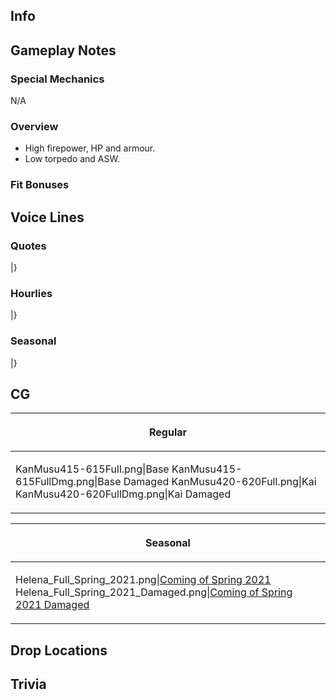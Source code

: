 ==Info==
{{KanmusuInfo|ID=415-615}}
{{KanmusuInfo|ID=420-620}}

==Gameplay Notes==
===Special Mechanics===
N/A

===Overview===
* High firepower, HP and armour.
* Low torpedo and ASW.

===Fit Bonuses===
{{:{{BASEPAGENAME}}/Equipment Bonuses}}
{{clear}}

==Voice Lines==
===Quotes===
{{ShipquoteHeader}}
{{ShipquoteKai
|scenario = Introduction
|origin =My name is Helena. St. Louis-class軽巡洋艦二番艦USS CL-50 Helena. よろしくね！
|translation =My name is Helena. I'm the 2nd of the St. Louis-class<ref>Sub-class of the Brooklyn-class light cruisers.</ref> light cruisers, USS Cl-50 Helena. Pleasure to work with you!
}}
{{ShipquoteKai|kai = true|scenario = Introduction
|origin =St. Louis-class軽巡洋艦二番艦USS CL-50 Helena, standby! 提督、今日もHelenaと、頑張って行きましょうね？
|translation =2nd of the St. Louis-class light cruisers, USS CL-50 Helena, on standby! Admiral, let's work hard together again today, okay?
}}
{{ShipquoteKai
|scenario = Library
|origin =USS CL-50 Helenaです。St. Louis-class軽巡二番艦として建造されました。真珠湾空襲を経験、エスペランス岬沖海戦、第三次ソロモン海戦、そしてクラ湾の夜戦で日本海軍の精鋭と激しく戦いました。
|translation =I'm USS CL-50 Helena. I was built as the 2nd of the St. Louis-class light cruisers. I experienced the air attack on Pearl Harbor, and fought fiercely with the best the Japanese Navy had to offer at the Battle of Cape Esperance, the Naval Battle of Guadalcanal, and the Battle of Kula Gulf. 
}}
{{ShipquoteKai
|scenario = Secretary 1
|origin =What can I do for you?
|translation =What can I do for you?
}}
{{ShipquoteKai
|scenario = Secretary 2
|origin =いいじゃない？Helenaと行きましょう？
|translation =Sure, why not? Shall we get going?
}}
{{ShipquoteKai
|scenario = Secretary 3
|origin =真珠湾でも、Waspの時もソロモンでも、本当好き勝手やってくれたわよね、あなたたち！まあ、夜の戦いは気を付けるようにするわ。今は味方同士、仲良くやりましょう！
|translation =Whether it be Pearl Harbor, that time with Wasp<ref>USS ''Wasp'' was sunk by ''I-19'''s infamous torpedo salvo while covering a landing convoy at Guadalcanal - ''Helena'' was with her and rescued the survivors.</ref>, or the Solomons, you all really did as you pleased, you know! Well, I'll be sure to play it safe during night battles<ref>All of Helena's major battles were chaotic night battles during the Guadalcanal campaign.</ref>. We're comrades-in-arms now, so let's get along!
}}
{{ShipquoteKai
|scenario = Idle
|origin =そうね。艦隊戦では、電子兵装が大事。何より、radarは大事よ。戦いの終わってから、気づいても遅いの！
|translation =That's right. In a fleet battle electronic equipment is crucial. Above all, radar is a must. Realizing that after the fighting is over is way too late<ref>''Helena'' was equipped with advanced SG Radar after repairing her damage at Pearl Harbor, but at Esperance and Guadalcanal/Third Battle of the Solomon Sea, the American commanders were inexperienced in their tactical usage, leading to chaos. These experiences led to the American invention of the CIC (Combat Information Center).</ref>!
}}
{{ShipquoteKai
|scenario = Secretary Married
|origin =一息入れたら？押してダメなら、引いてみろ、よ！はい、coffee! 無理は、ダメよ。
|translation =How about you take a break? If pushing doesn't work, try pulling! Here, coffee! Don't push yourself too hard.
}}
{{ShipquoteKai
|scenario = Wedding
|origin =提督？Helenaにご用ですか？えっ？これは？Really? へっ。よろこんで。ありがとう、提督。
|translation =Admiral? Did you need something from me? Eh? This is...? Really? Heh. With pleasure. Thanks, Admiral.
}}
{{ShipquoteKai
|scenario = Looking At Scores
|origin =情報は大事！不意打ちはごめんだもの！
|translation =Information is important! Don't want any surprises!<ref>This could be either a reference to the broken Japanese code or the efforts of Rear Admiral Norman Scott to integrate surface search radar and gunfire control before the battle of Cape Esperance</ref>
}}
{{ShipquoteKai
|scenario = Joining A Fleet
|origin =St. Louis-class USS Helena, 抜錨する！さぁ、出港よ！
|translation =St. Louis-class USS Helena, setting sail! Come, time to leave port!
}}
{{ShipquoteKai
|scenario = Equipment 1
|origin =Ok!
|translation =Ok!
}}
{{ShipquoteKai|kai = true|scenario = Equipment 1
|origin =あら、いいじゃない？Helenaはokよ。
|translation =My, isn't that nice? I'm OK with this.
}}
{{ShipquoteKai
|scenario = Equipment 2
|origin =Good!
|translation =Good!
}}
{{ShipquoteKai
|scenario = Equipment 3
|origin =That's good!
|translation =That's good!
}}
{{ShipquoteKai
|scenario = Supply
|origin =I appreciate your kindness.
|translation =I appreciate your kindness.
}}
{{ShipquoteKai
|scenario = Docking Minor
|origin =んっ、もう、 また修理、嫌んなっちゃう。
|translation =Nghhh, jeez, I don't want to go in for repairs again.
}}
{{ShipquoteKai
|scenario = Docking Major
|origin =結構重傷よ。今度あったら、ただじゃ置かないから！
|translation =That's a pretty serious wound. I won't let this slide if there's a next time!
}}
{{ShipquoteKai
|scenario = Construction
|origin =Complete!
|translation =Complete!
}}
{{ShipquoteKai
|scenario = Returning From Sortie
|origin =無事のご帰還よ。I want to be next!
|translation =The fleet has safely returned to port. I want to be next!
}}
{{ShipquoteKai
|scenario = Starting A Sortie
|origin =USS CL-50 Helena, 出撃よ。見てなさい。
|translation =USS CL-50 Helena, sortieing. Watch me!
}}
{{ShipquoteKai
|scenario = Battle Start
|origin =あれは…？警報！Enemy in sight! 戦闘配置、急いで！
|translation =Is that...? Sound the alert! Enemy in sight! To your battle stations, hurry!
}}
{{ShipquoteKai
|scenario = Attack
|origin =近づけるな！Fire!
|translation =Stay away from me! Fire!
}}
{{ShipquoteKai
|scenario = Air Battle/Daytime Spotting/Night Battle Attack
|origin =ちっ。すばしっこい。
|translation =Damn, they're quick.
}}
{{ShipquoteKai|kai = true|scenario = Air Battle/Daytime Spotting/Night Battle Attack
|origin =すばしっこいけど、逃がさないから！
|translation =They might be quick, but they can't run from me!
}}
{{ShipquoteKai
|scenario = Night Battle
|origin =夜…嫌な感じだけど、行く？
|translation =Night... I have a bad feeling about this, but shall we?
}}
{{ShipquoteKai|kai = true|scenario = Night Battle
|origin =夜…最大限気を付けて、行くしかないか！
|translation =Night... no choice but to proceed on high alert!
}}
{{ShipquoteKai
|scenario = MVP
|origin =Helenaが殊勲賞を？I really appreciate it! ありがたく、いただきますね。
|translation =I'm getting a Distinguished Service Medal?<ref> Helena's former commanding officer for the first months of the war, Robert Henry English was awarded a Distinguished Service Medal after he was killed in a plane crash in 1943. </ref> I really appreciate it! I'll gladly accept it.
}}
{{ShipquoteKai
|scenario = Minor Damage 1
|origin =にやぁぁ！何すんの！？
|translation =Ngaaah! What're you doing!?
}}
{{ShipquoteKai
|scenario = Minor Damage 2
|origin =Oh my god... 嫌だ、もう！
|translation =Oh my god... jeez!
}}
{{ShipquoteKai
|scenario = Major Damage
|origin =にやぁぁ！何ってこと、もう！
|translation =Ngaaaah! How could they, jeez!
}}
{{ShipquoteKai
|scenario = Sunk
|origin =Helena, ここまでですか？水が、冷たい。提督、また会いましょう。また、ね？
|translation =So this is the end of the line for me? The water's... cold. Admiral, let's meet again. Again, alright?
}}
|}
<references/>
{{clear}}

===Hourlies===
{{ShipquoteHeader|type = hourly}}
{{ShipquoteKai|kai = true
|scenario = 00:00
|origin =提督、今日の秘書艦はこのHelenaが担当します。さっ、いろいろと片付けていきますよ。
|translation =Admiral, I, Helena, will be serving as your secretary ship. Now then, I'll be getting all this organized.
}}
{{ShipquoteKai|kai = true
|scenario = 01:00
|origin =It's 1 o'clock now. この申請書は不備が多いわ。誰の？あっ、Atlanta. 却下！提督、いいですね？
|translation =It's 1 o'clock now. This application is full of errors. Whose is this? Ah, Atlanta's. Rejected! That's fine, right Admiral?
}}
{{ShipquoteKai|kai = true
|scenario = 02:00
|origin =It's 2 o'clock now. これはまた…South Dakotaか？んっ、彼女はもう！これも却…えっ？提督、いいんですか？そう？
|translation =It's 2 o'clock now. Not another one... South Dakota? Ugh, that girl! That's another rej- eh? Are you sure, Admiral? Fine!
}}
{{ShipquoteKai|kai = true
|scenario = 03:00
|origin =It's 3 o'clock now. この書類は…Mother Fletcher!? ま、まあ、いいことにしましょうか！A-Accept...
|translation =It's 3 o'clock now. This document's from... Mother Fletcher<ref>The only other American ship to come out of the Naval Battle of Guadalcanal relatively unscathed</ref>!? A-Alright, we'll treat this one as good! A-Accept...
}}
{{ShipquoteKai|kai = true
|scenario = 04:00
|origin =It's 4 o'clock now. 書類仕事してたら、もうこんな時間。提督、もうすぐ朝ですね。Coffeeで一息入れましょう。飲むでしょう？
|translation =It's 4 o'clock now. It got this late just dealing with documents. It's almost morning, Admiral. How about we take a coffee break? You do drink coffee, right?
}}
{{ShipquoteKai|kai = true
|scenario = 05:00
|origin =It's 5 o'clock now. Coffeeお代わり要る？了解、どうぞ。おっ！提督、見て。日が昇るわ。
|translation =It's 5 o'clock now. Do you need more coffee? Roger, here you go. Oh! Look, Admiral, the sun's rising!
}}
{{ShipquoteKai|kai = true
|scenario = 06:00
|origin =It's 6 o'clock now. All fleet, good morning! さぁ、朝よ！皆、今日も頑張っていきましょう！
|translation =It's 6 o'clock now. All fleet, good morning! The morning's here! Another hard day's work, everyone!
}}
{{ShipquoteKai|kai = true
|scenario = 07:00
|origin =It's 7 o'clock now. Helenaのmorning plateをどうぞ。卵料理はscrambled baconでいいわね？ Ketchupはそこよ。
|translation =It's 7 o'clock now. Please enjoy my Helena morning plate. Do you mind scrambled eggs with bacon? The ketchup is over there.
}}
{{ShipquoteKai|kai = true
|scenario = 08:00
|origin =It's 8 o'cl- あら、Wasp! Wasp, good morning! 元気そうね。ん、いいけど、海の下には気をつるのよ。聞いてる？
|translation =It's 8 o'cl- oh, it's Wasp! Wasp, good morning! You seem well. Uh, okay, but we need to watch below the surface. Are you listening to me?
}}
{{ShipquoteKai|kai = true
|scenario = 09:00
|origin =It's 9 o'clock now. 抜錨よ！Weigh anchor! 提督、さっ、海に出ましょう！
|translation =It's 9 o'clock now. Set sail! Weigh anchor! Come, Admiral, let's head out to sea!
}}
{{ShipquoteKai|kai = true
|scenario = 10:00
|origin =It's 10 o'clock now. 目指すは… おっ、Solomon? Helenaは、Solomon諸島の海には本当に縁があるわ。
嫌になるぐらいよ、本当にね。
|translation =It's 10 o'clock now. Our destination is... oh, the Solomons? My fate is really tied up with the Solomon Sea. To an uncomfortable degree, seriously.
}}
{{ShipquoteKai|kai = true
|scenario = 11:00
|origin =It's 11 o'clock now. Radarの調子は…うん、いいみたいね、感度良好。これを使いこなして、生き延びないと、本当にね。
|translation =It's 11 o'clock now. The status of the RADAR is... Hmm, all green, receiving loud and clear. I really need to master it to survive.
}}
{{ShipquoteKai|kai = true
|scenario = 12:00
|origin =It is noon. さぁ、lunchにしましょう。Lunch plate持ってくるわね。はっ？食欲ないの？ダメよ、ちゃんと食べないと。
|translation =It is noon. Alright, let's do lunch. I'll go get the lunch plate. Huh? You're not hungry? Doesn't matter, you have to eat properly.
}}
{{ShipquoteKai|kai = true
|scenario = 13:00
|origin =It's 1 o'clock now. はい、熱いcoffee。Milkとsugarもたっぷり入れておいたわ. これで元気出しって。
|translation =It's 1 o'clock now. Here, hot coffee. I've added plenty of milk and sugar. This will pick you right up.
}}
{{ShipquoteKai|kai = true
|scenario = 14:00
|origin =It's 2 o'cl- はっ、うん、Wasp, また会ったはね。本当、潜水艦には気を付けてよ。ってほら、ソナーに感！Be careful!
|translation =It's 2 o'cl- hah, yeah. We'll meet again later, Wasp. Seriously, you need to watch out for submarines. Ah, a sonar signature! Be careful!
}}
{{ShipquoteKai|kai = true
|scenario = 15:00
|origin =It's 3 o'clock now. はぁ、よかった。伊号submarineよ！そう、今は友軍よ。大丈夫。はっ。伊号one nine, すごい船よね。
|translation =It's 3 o'clock now. Whew, that was close. It's an "I-gou" submarine! Yeah, they're friendlies now. It's fine. Hahh... "I-gou One Nine" is quite a boat.
}}
{{ShipquoteKai|kai = true
|scenario = 16:00
|origin =It's 4 o'clock now. あら、衣笠、久しぶりね。あの時が酷かったわね？あなたはクールだったわ。流石ね。今はfriend fleet, 光栄だわ。一緒に頑張りましょう！
|translation =It's 4 o'clock now. Oh my, Kinugasa, it's been a long time. You were really cool back then.<ref>''Kinugasa'' and ''Helena'' were at Cape Esperance; both did serious damage without hurting the other.</ref> I expect nothing less. I'm honored to be part of your fleet now. Let's do our best together!
}}
{{ShipquoteKai|kai = true
|scenario = 17:00
|origin =It's 5 o'clock now. はぁ、提督、みて！Sunset! 奇麗ね、ここでも。ふん。見とれちゃった。さっ、母港に戻りましょう！
|translation =It's 5 o'clock now. Hahh, look, Admiral! The sunset! It's beautiful, even here. Heh, got caught up in it. Right, let's head back to base!
}}
{{ShipquoteKai|kai = true
|scenario = 18:00
|origin =It's 6 o'clock now. Dinnerはどうしようか？Helena特製の、steak plateでいい？焼き方は…medium? Ok!
|translation =It's 6 o'clock now. What should we do for dinner? What about my special steak dish? You want it done... medium? Ok!
}}
{{ShipquoteKai|kai = true
|scenario = 19:00
|origin =It's 7 o'clock now. さっ、Helena特製のbeef steak plate召し上がれ！飲み物はbeer? うん。Ok!
|translation =It's 7 o'clock now. Now, please enjoy my special beef steak dish! What would you like to drink, beer? Yeah, ok!
}}
{{ShipquoteKai|kai = true
|scenario = 20:00
|origin =It's 8 o'clock now. 提督、volumeは足りた？Dessertは、たっぷりのvanilla ice! Chocolateかける？おっ、coffeeを? はっ、アボカド風か？やる！ふん。私もそうしよう！
|translation =It's 8 o'clock now. Admiral, was that enough for dinner? The dessert will be heaps of vanilla ice cream! Do you want chocolate on yours? Oh, coffee...? Hah, affogato style? Alright! Heh, I'll do that too.<ref>[https://en.wikipedia.org/wiki/Affogato Affogato] is Italian for "drowned". It's a desert where you mix coffee with vanilla ice cream. Sometimes, liquueur is added.</ref>
}}
{{ShipquoteKai|kai = true
|scenario = 21:00
|origin =It's 9- ん？誰？あなた、SoDak!? 霧島？ここにはいないわ。探してるの？
|translation =It's 9- hm? Who is it? Is that, SoDak!? Kirishima? She's not here. Are you looking for her?
}}
{{ShipquoteKai|kai = true
|scenario = 22:00
|origin =It's 10 o'clock now. はぁ！やっと静かにな…で、もう、今度は誰！うぇ、Japanese destroyers! あぁ、もう！部屋、違うでしょう！
|translation =It's 10 o'clock now. Whew! Finally some peace and qu- okay, jeez, who is it this time! Ugh, Japanese destroyers<ref>Probably looking for Atlanta, although ''Helena'' had her fair share of run-ins with Japanese destroyers.</ref>! Arghhhhh, jeez! You've got. The wrong. Room!
}}
{{ShipquoteKai|kai = true
|scenario = 23:00
|origin =It's 11 o'clock now. やっと、静かになった！ふん。提督、今日はお疲れさま。少しだけ眠りましょう、明日に備えて。Good night.
|translation =It's 11 o'clock now. It's finally quiet! Whew. Good work today, Admiral. Let's get some sleep for tomorrow. Good night.
}}
|}
<references/>
{{clear}}

===Seasonal===
{{SeasonalHeaderOld}}
{{SeasonalQuote
|scenario = [[Seasonal/Christmas_2020|Christmas 2020]]
|origin = Merry Christmas! 提督、楽しみましょう。今日は、飲んじゃいましょう？
|translation =	Merry Christmas! Admiral, let's have some fun. Shall we drink today?
|audio = Helena_Christmas_2020_Secretary_1.mp3
|notes = 
}}
{{SeasonalQuote
|scenario = [[Seasonal/Setsubun_2021|Setsubun 2021]]
|origin = セツブンな…そして、来ると思ったわJapanese destroyers。さあ、返り討ちよ！
|translation =	It's setsubun... and you came just like I expected, you Japanese destroyers. Now, it's payback time!
|audio = Helena_Setsubun_2021_Secretary_1.mp3
|notes = 
}}
{{SeasonalQuote
|scenario = [[Seasonal/Valentine's_Day_2021|Valentine's Day 2021]]
|origin = Chocolate? Why? だれに？うふふふぅ、うそよ。はい、良いしてあるわ。ここのcultureなんでしょう？
|translation = Chocolate? Why? For who? Ufufufu, just kidding. Here, I got some for you. That's the tradition here, right?
|audio = Helena_Valentines_2021_Secretary_1.mp3
|notes = 
}}
{{SeasonalQuote
|scenario = [[Seasonal/White_Day_2021|White Day2021]]
|origin =お返し？あぁ、チョコレートの？ここの不思議なcultureね。でも、嫌いじゃないわ。…Thanks。 
|translation =	A return gift? Ah, for the chocolates? Yet another odd custom here. But, I don't dislike it... Thanks. 
|audio = Helena_White_Day_2021_Secretary_1.mp3
|notes =
}}
{{SeasonalQuote
|scenario = [[Seasonal/Coming_of_Spring_2021|Coming of Spring 2021]]
|origin =USS fleetで、日本式「オハナミ」を試してみるの？あはぁ、いいんじゃない。HelenaはOKよ。 
|translation =	You want to try having a Japanese "cherry blossom viewing" outing with the US fleet? Aha, that sounds nice. I'm fine with that. 
|audio = Helena_Spring_2021_Secretary_1.mp3
|notes =
}}
{{SeasonalQuote
|scenario = [[Seasonal/Eighth_Anniversary|8th Anniversary]]
|origin = Congratulations, fleet 8th Anniversary.提督、おめでとう。Helenaもお祝いします。
|translation =	Congratulations on the fleet's 8th Anniversary. Admiral, Congratulations. I'll celebrate too.
|audio = Helena_8th Anniversary_Secretary_1.mp3
|notes = 
}}
{{SeasonalQuote
|scenario = [[Seasonal/Rainy_Season_2021|Rainy Season 2021]]
|origin = 日本の「ツーユー」ね？聞いてるわ。Dollを作って、吊るすんでしょう？軽くオカルトね。あぁ、やらないわよ。 
|translation =	This is Japan's "to you" right? I've heard about it. You make dolls and hang them up, right? It's kinda occultish. Ah, I'm not doing it. 
|audio = Helena_Rainy Season 2021_Secretary_1.mp3
|notes = 
}}
|}<references/>

{{clear}}

==CG==
{| class="mw-collapsible mw-collapsed wikitable" style="width: 100%;"
!Regular
|-
|<gallery>
KanMusu415-615Full.png|Base
KanMusu415-615FullDmg.png|Base Damaged
KanMusu420-620Full.png|Kai
KanMusu420-620FullDmg.png|Kai Damaged
</gallery>
|}

{| class="mw-collapsible mw-collapsed wikitable" style="width: 100%;"
!Seasonal
|-
|<gallery>
Helena_Full_Spring_2021.png|[[Seasonal/Coming_of_Spring_2021|Coming of Spring 2021]]
Helena_Full_Spring_2021_Damaged.png|[[Seasonal/Coming_of_Spring_2021|Coming of Spring 2021 Damaged]]
</gallery>
|}

==Drop Locations==

==Trivia==

{{Shiplist}}
